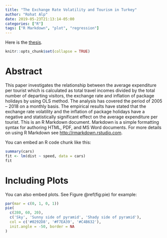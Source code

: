 ```yaml
---
title: "The Exchange Rate Volatility and Tourism in Turkey"
author: "Rohat Alp"
date: 2019-05-23T21:13:14-05:00
categories: ["R"]
tags: ["R Markdown", "plot", "regression"]
---
```


Here is the [thesis](/thesis.pdf).

```r
knitr::opts_chunk$set(collapse = TRUE)
```

# Abstract 

This paper investigates the relationship between the average expenditure per tourist which is calculated as total travel incomes divided by the total number of departing visitors, the exchange rate and inflation of package holidays by using OLS method. The analysis has covered the period of 2005 – 2018 on a monthly basis. The empirical results have stated that the exchange rate volatility and the inflation of package holidays have a negative and statistically significant effect on the average expenditure per tourist.
This is an R Markdown document. Markdown is a simple formatting syntax for authoring HTML, PDF, and MS Word documents. For more details on using R Markdown see <http://rmarkdown.rstudio.com>.

You can embed an R code chunk like this:
```r
summary(cars)
fit <- lm(dist ~ speed, data = cars)
fit
```

# Including Plots

You can also embed plots. See Figure \@ref(fig:pie) for example:

```r
par(mar = c(0, 1, 0, 1))
pie(
  c(280, 60, 20),
  c('Sky', 'Sunny side of pyramid', 'Shady side of pyramid'),
  col = c('#0292D8', '#F7EA39', '#C4B632'),
  init.angle = -50, border = NA
)
```

